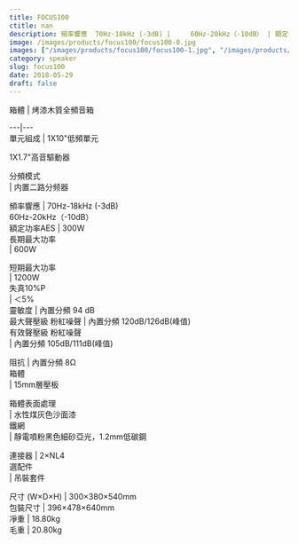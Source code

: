 ```yaml
---
title: FOCUS100
ctitle: nan
description: 頻率響應  70Hz-18kHz (-3dB) |     60Hz-20kHz（-10dB） | 額定功率AES 300W | 靈敏度 94 dB
image: /images/products/focus100/focus100-0.jpg
images: ["/images/products/focus100/focus100-1.jpg", "/images/products/focus100/focus100-2.jpg", "/images/products/focus100/focus100-3.jpg"]
category: speaker
slug: focus100
date: 2018-05-29
draft: false
---
```


  
  
  
箱體  |  烤漆木質全頻音箱  
  
---|---  
單元組成  |  1X10"低頻單元  
  
1X1.7"高音驅動器  
  
  
分頻模式  
|  内置二路分频器  
  
頻率響應  |  70Hz-18kHz (-3dB)  
60Hz-20kHz（-10dB）  
額定功率AES  |  300W   
長期最大功率  
|  600W  
  
短期最大功率  
|  1200W  
失真10%P  
| ＜5%  
靈敏度  |  內置分頻 94 dB   
最大聲壓級 粉紅噪聲  |  內置分頻 120dB/126dB(峰值)   
有效聲壓級 粉紅噪聲  
|  內置分頻 105dB/111dB(峰值)  
  
阻抗  |  內置分頻 8Ω   
箱體  
|  15mm層壓板  
  
箱體表面處理  
|  水性煤灰色沙面漆  
鐵網  
|  靜電噴粉黑色細砂亞光，1.2mm低碳鋼  
  
連接器  |  2×NL4   
選配件  
|  吊裝套件  
  
尺寸  (W×D×H)  |  300×380×540mm   
包裝尺寸  |  396×478×640mm   
凈重  |  18.80kg   
毛重  |  20.80kg 


